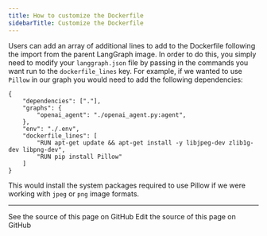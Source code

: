 ```yaml
---
title: How to customize the Dockerfile
sidebarTitle: Customize the Dockerfile
---
```

Users can add an array of additional lines to add to the Dockerfile following the import from the parent LangGraph image. In order to do this, you simply need to modify your `langgraph.json` file by passing in the commands you want run to the `dockerfile_lines` key. For example, if we wanted to use `Pillow` in our graph you would need to add the following dependencies:

```
{
    "dependencies": ["."],
    "graphs": {
        "openai_agent": "./openai_agent.py:agent",
    },
    "env": "./.env",
    "dockerfile_lines": [
        "RUN apt-get update && apt-get install -y libjpeg-dev zlib1g-dev libpng-dev",
        "RUN pip install Pillow"
    ]
}
```

This would install the system packages required to use Pillow if we were working with `jpeg` or `png` image formats.

---

<CardGroup cols={2}>
  <Card title="View Source" icon="eye" href="https://github.com/langchain-ai/docs/blob/main/src/langgraph-platform/custom-docker.mdx">
    See the source of this page on GitHub
  </Card>
  <Card title="Edit Source" icon="pen-to-square" href="https://github.com/langchain-ai/docs/edit/main/src/langgraph-platform/custom-docker.mdx">
    Edit the source of this page on GitHub
  </Card>
</CardGroup>
